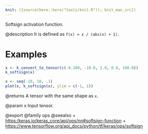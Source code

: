 ```yaml
---
knit: ({source(here::here("tools/knit.R")); knit_man_src})
---
```

Softsign activation function.

@description
It is defined as `f(x) = x / (abs(x) + 1)`.

# Examples
```r
x <- k_convert_to_tensor(c(-0.100, -10.0, 1.0, 0.0, 100.0))
k_softsign(x)
```
```r
x <- seq(-10, 10, .1)
plot(x, k_softsign(x), ylim = c(-1, 1))
```

@returns
A tensor with the same shape as `x`.

@param x
Input tensor.

@export
@family ops
@seealso
+ <https:/keras.io/keras_core/api/ops/nn#softsign-function>
+ <https://www.tensorflow.org/api_docs/python/tf/keras/ops/softsign>

